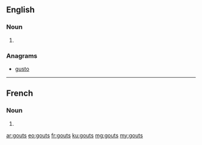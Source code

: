 ==English==

===Noun===
{{head|en}}

# {{plural of|gout}}

===Anagrams===
* [[gusto#English|gusto]]

----

==French==

===Noun===
{{head|fr|g=m-p}}

# {{plural of|gout|lang=fr}}

[[ar:gouts]]
[[eo:gouts]]
[[fr:gouts]]
[[ku:gouts]]
[[mg:gouts]]
[[my:gouts]]